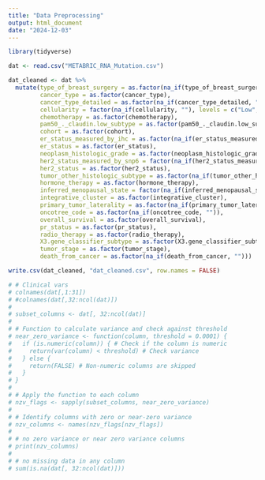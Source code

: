 ```yaml
---
title: "Data Preprocessing"
output: html_document
date: "2024-12-03"
---
```


```r
library(tidyverse)

dat <- read.csv("METABRIC_RNA_Mutation.csv")

dat_cleaned <- dat %>% 
  mutate(type_of_breast_surgery = as.factor(na_if(type_of_breast_surgery, "")),
         cancer_type = as.factor(cancer_type), 
         cancer_type_detailed = as.factor(na_if(cancer_type_detailed, "")),
         cellularity = factor(na_if(cellularity, ""), levels = c("Low", "Medium", "High")),
         chemotherapy = as.factor(chemotherapy),
         pam50_._claudin.low_subtype = as.factor(pam50_._claudin.low_subtype),
         cohort = as.factor(cohort),
         er_status_measured_by_ihc = as.factor(na_if(er_status_measured_by_ihc, "")),
         er_status = as.factor(er_status), 
         neoplasm_histologic_grade = as.factor(neoplasm_histologic_grade),
         her2_status_measured_by_snp6 = factor(na_if(her2_status_measured_by_snp6, "UNDEF"), levels = c("LOSS", "NEUTRAL", "GAIN")),
         her2_status = as.factor(her2_status),
         tumor_other_histologic_subtype = as.factor(na_if(tumor_other_histologic_subtype, "")),
         hormone_therapy = as.factor(hormone_therapy),
         inferred_menopausal_state = factor(na_if(inferred_menopausal_state, ""), levels = c("Pre", "Post")),
         integrative_cluster = as.factor(integrative_cluster),
         primary_tumor_laterality = as.factor(na_if(primary_tumor_laterality, "")),
         oncotree_code = as.factor(na_if(oncotree_code, "")),
         overall_survival = as.factor(overall_survival),
         pr_status = as.factor(pr_status),
         radio_therapy = as.factor(radio_therapy),
         X3.gene_classifier_subtype = as.factor(X3.gene_classifier_subtype),
         tumor_stage = as.factor(tumor_stage),
         death_from_cancer = as.factor(na_if(death_from_cancer, "")))

write.csv(dat_cleaned, "dat_cleaned.csv", row.names = FALSE)
```



```r
# # Clinical vars
# colnames(dat[,1:31])
# #colnames(dat[,32:ncol(dat)])
# 
# subset_columns <- dat[, 32:ncol(dat)]
# 
# # Function to calculate variance and check against threshold
# near_zero_variance <- function(column, threshold = 0.0001) {
#   if (is.numeric(column)) { # Check if the column is numeric
#     return(var(column) < threshold) # Check variance
#   } else {
#     return(FALSE) # Non-numeric columns are skipped
#   }
# }
# 
# # Apply the function to each column
# nzv_flags <- sapply(subset_columns, near_zero_variance)
# 
# # Identify columns with zero or near-zero variance
# nzv_columns <- names(nzv_flags[nzv_flags])
# 
# # no zero variance or near zero variance columns
# print(nzv_columns)
# 
# # no missing data in any column
# sum(is.na(dat[, 32:ncol(dat)]))
```




